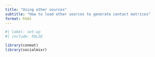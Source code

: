 ```yaml
---
title: "Using other sources"
subtitle: "How to load other sources to generate contact matrices"
format: html
---
```


```r
#| label: set-up
#| include: FALSE

library(conmat)
library(socialmixr)
```

